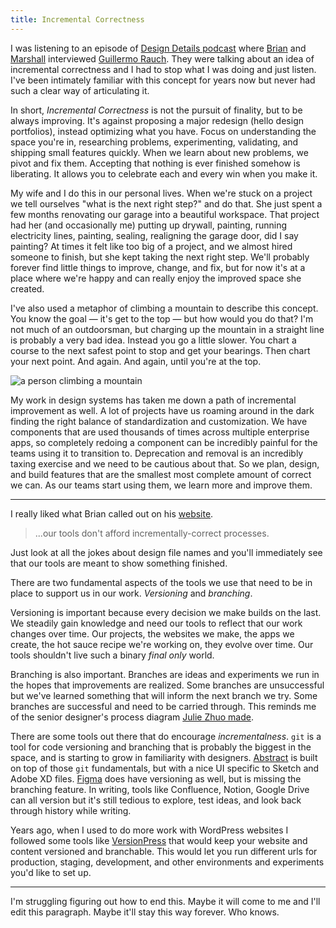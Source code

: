 ```yaml
---
title: Incremental Correctness
---
```


I was listening to an episode of [Design Details podcast](https://designdetails.fm/episodes/113490) where [Brian](https://twitter.com/brian_lovin) and [Marshall](https://twitter.com/marshallbock) interviewed [Guillermo Rauch](https://twitter.com/rauchg). They were talking about an idea of incremental correctness and I had to stop what I was doing and just listen. I've been intimately familiar with this concept for years now but never had such a clear way of articulating it.

In short, _Incremental Correctness_ is not the pursuit of finality, but to be always improving. It's against proposing a major redesign (hello design portfolios), instead optimizing what you have. Focus on understanding the space you're in, researching problems, experimenting, validating, and shipping small features quickly. When we learn about new problems, we pivot and fix them. Accepting that nothing is ever finished somehow is liberating. It allows you to celebrate each and every win when you make it.

My wife and I do this in our personal lives. When we're stuck on a project we tell ourselves "what is the next right step?" and do that. She just spent a few months renovating our garage into a beautiful workspace. That project had her (and occasionally me) putting up drywall, painting, running electricity lines, painting, sealing, realigning the garage door, did I say painting? At times it felt like too big of a project, and we almost hired someone to finish, but she kept taking the next right step. We'll probably forever find little things to improve, change, and fix, but for now it's at a place where we're happy and can really enjoy the improved space she created.

I've also used a metaphor of climbing a mountain to describe this concept. You know the goal &mdash; it's get to the top &mdash; but how would you do that? I'm not much of an outdoorsman, but charging up the mountain in a straight line is probably a very bad idea. Instead you go a little slower. You chart a course to the next safest point to stop and get your bearings. Then chart your next point. And again. And again, until you're at the top.

![a person climbing a mountain]()

My work in design systems has taken me down a path of incremental improvement as well. A lot of projects have us roaming around in the dark finding the right balance of standardization and customization. We have components that are used thousands of times across multiple enterprise apps, so completely redoing a component can be incredibly painful for the teams using it to transition to. Deprecation and removal is an incredibly taxing exercise and we need to be cautious about that. So we plan, design, and build features that are the smallest most complete amount of correct we can. As our teams start using them, we learn more and improve them.

---

I really liked what Brian called out on his [website](https://brianlovin.com/overthought/incrementally-correct-personal-websites).
> ...our tools don't afford incrementally-correct processes.

Just look at all the jokes about design file names and you'll immediately see that our tools are meant to show something finished.

<Asset src={files} alt='a giant list of poorly named design files' />

There are two fundamental aspects of the tools we use that need to be in place to support us in our work. _Versioning_ and _branching_.

Versioning is important because every decision we make builds on the last. We steadily gain knowledge and need our tools to reflect that our work changes over time. Our projects, the websites we make, the apps we create, the hot sauce recipe we're working on, they evolve over time. Our tools shouldn't live such a binary _final only_ world.

Branching is also important. Branches are ideas and experiments we run in the hopes that improvements are realized. Some branches are unsuccessful but we've learned something that will inform the next branch we try. Some branches are successful and need to be carried through. This reminds me of the senior designer's process diagram [Julie Zhuo made](https://medium.com/the-year-of-the-looking-glass/junior-designers-vs-senior-designers-fbe483d3b51e).

<Asset src="https://miro.medium.com/max/1000/1*v94epVSu0dQIdRXKnT-VSQ.png" href="https://medium.com/the-year-of-the-looking-glass/junior-designers-vs-senior-designers-fbe483d3b51e" alt="senior designer's process" caption="Julie Zhuo's Senior Designers Process" />

There are some tools out there that do encourage _incrementalness_. `git` is a tool for code versioning and branching that is probably the biggest in the space, and is starting to grow in familiarity with designers. [Abstract](https://www.abstract.com) is built on top of those `git` fundamentals, but with a nice UI specific to Sketch and Adobe XD files. [Figma](https://www.figma.com/files/recent) does have versioning as well, but is missing the branching feature. In writing, tools like Confluence, Notion, Google Drive can all version but it's still tedious to explore, test ideas, and look back through history while writing.

Years ago, when I used to do more work with WordPress websites I followed some tools like [VersionPress](https://versionpress.com) that would keep your website and content versioned and branchable. This would let you run different urls for production, staging, development, and other environments and experiments you'd like to set up.

---

I'm struggling figuring out how to end this. Maybe it will come to me and I'll edit this paragraph. Maybe it'll stay this way forever. Who knows.
